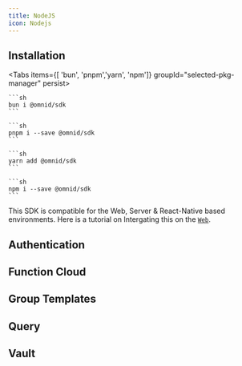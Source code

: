 ```yaml
---
title: NodeJS
icon: Nodejs
---
```


## Installation

<Tabs items={[ 'bun', 'pnpm','yarn', 'npm']} groupId="selected-pkg-manager" persist>
  <Tab value="bun">

    ```sh
    bun i @omnid/sdk
    ```

  </Tab>
  <Tab value="pnpm">

    ```sh
    pnpm i --save @omnid/sdk
    ```

  </Tab>
  <Tab value="yarn">

    ```sh
    yarn add @omnid/sdk
    ```

  </Tab>
  <Tab value="npm">

    ```sh
    npm i --save @omnid/sdk
    ```

  </Tab>
</Tabs>

This SDK is compatible for the Web, Server & React-Native based environments.
Here is a tutorial on Intergating this on the [`Web`](/tutorial/web).

## Authentication

## Function Cloud

## Group Templates

## Query

## Vault
